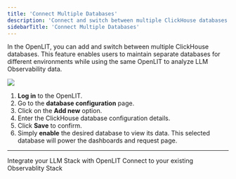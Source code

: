 ```yaml
---
title: 'Connect Multiple Databases'
description: 'Connect and switch between multiple ClickHouse databases in OpenLIT'
sidebarTitle: 'Connect Multiple Databases'
---
```


In the OpenLIT, you can add and switch between multiple ClickHouse databases. This feature enables users to maintain separate databases for different environments while using the same OpenLIT to analyze LLM Observability data.

<Frame>
  <img src="/images/multiple-db.png" />
</Frame>

1. **Log in** to the OpenLIT.
2. Go to the **database configuration** page.
3. Click on the **Add new** option.
4. Enter the ClickHouse database configuration details.
5. Click **Save** to confirm.
6. Simply **enable** the desired database to view its data. This selected database will power the dashboards and request page.

---

<CardGroup cols={2}>
<Card title="Integrations" href="/latest/integrations/introduction" icon='circle-nodes'>
Integrate your LLM Stack with OpenLIT 
</Card>
<Card title="Connections" href="/latest/connections/intro" icon='link'>
Connect to your existing Observablity Stack
</Card>
</CardGroup>
